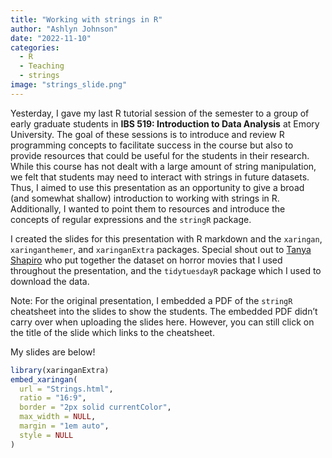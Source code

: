 ```yaml
---
title: "Working with strings in R"
author: "Ashlyn Johnson"
date: "2022-11-10"
categories:
  - R
  - Teaching
  - strings
image: "strings_slide.png"
---
```


Yesterday, I gave my last R tutorial session of the semester to a group of early graduate students in **IBS 519: Introduction to Data Analysis** at Emory University. The goal of these sessions is to introduce and review R programming concepts to facilitate success in the course but also to provide resources that could be useful for the students in their research. While this course has not dealt with a large amount of string manipulation, we felt that students may need to interact with strings in future datasets. Thus, I aimed to use this presentation as an opportunity to give a broad (and somewhat shallow) introduction to working with strings in R. Additionally, I wanted to point them to resources and introduce the concepts of regular expressions and the `stringR` package.

I created the slides for this presentation with R markdown and the `xaringan`, `xaringanthemer`, and `xaringanExtra` packages. Special shout out to [Tanya Shapiro](https://github.com/tashapiro/horror-movies) who put together the dataset on horror movies that I used throughout the presentation, and the `tidytuesdayR` package which I used to download the data.

Note: For the original presentation, I embedded a PDF of the `stringR` cheatsheet into the slides to show the students. The embedded PDF didn't carry over when uploading the slides here. However, you can still click on the title of the slide which links to the cheatsheet.

My slides are below!

```r
library(xaringanExtra)
embed_xaringan(
  url = "Strings.html",
  ratio = "16:9",
  border = "2px solid currentColor",
  max_width = NULL,
  margin = "1em auto",
  style = NULL
)
```
